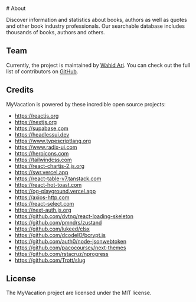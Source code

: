 <br /># About

Discover information and statistics about books, authors as well as quotes and other book industry professionals.
Our searchable database includes thousands of books, authors and others.

## Team

Currently, the project is maintained by [Wahid Ari](https://github.com/wahidari). You can check out the full list of contributors on [GitHub](https://github.com/wahid-ari/next-supabase-book/graphs/contributors).

## Credits

MyVacation is powered by these incredible open source projects:

- https://reactjs.org
- https://nextjs.org
- https://supabase.com
- https://headlessui.dev
- https://www.typescriptlang.org
- https://www.radix-ui.com
- https://heroicons.com
- https://tailwindcss.com
- https://react-chartjs-2.js.org
- https://swr.vercel.app
- https://react-table-v7.tanstack.com
- https://react-hot-toast.com
- https://og-playground.vercel.app
- https://axios-http.com
- https://react-select.com
- https://next-auth.js.org
- https://github.com/dvtng/react-loading-skeleton
- https://github.com/pmndrs/zustand
- https://github.com/lukeed/clsx
- https://github.com/dcodeIO/bcrypt.js
- https://github.com/auth0/node-jsonwebtoken
- https://github.com/pacocoursey/next-themes
- https://github.com/rstacruz/nprogress
- https://github.com/Trott/slug

## License

The MyVacation project are licensed under the MIT license.
